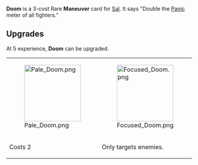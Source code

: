 {{Card
|rarity = Rare
|decktype = Battle
|cardtype = Maneuver
|character = Sal
|keywords = [[Panic]]
|upgradeable = Yes
|expreq = 5
|upgrade1 = Pale Doom
|upgrade2 = Focused Doom}}
{{Quote|Game over man! GAME OVER!}}
'''Doom''' is a 3-cost Rare '''Maneuver''' card for [[Sal]]. It says "Double the [[Panic]] meter of all fighters."

==Upgrades==
At 5 experience, '''Doom''' can be upgraded.
{| class="wikitable" style="text-align:center"
|-
|[[File:Pale Doom.png|150px]]
|[[File:Focused Doom.png|150px]]
|-
!Costs 2
!Only targets enemies.
|}